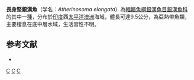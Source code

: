 {{Speciesbox 
| status = NE
| status_system = IUCN3.1
| taxon = Atherinosoma elongata 
| authority = [[Klunzinger|Klunzinger]], 1879
| synonyms = *''Atherina elongata '' <small>Klunzinger, 1879</small> 
*''Atherinosoma rockinghamensis'' <small>Whitley, 1943</small>
}}
'''長身堅銀漢魚'''（学名：''Atherinosoma elongata''）為[[輻鰭魚綱|輻鰭魚綱]][[銀漢魚目|銀漢魚目]][[銀漢魚科|銀漢魚科]]的其中一[[種|種]]，分布於[[印度|印度]]西[[太平洋|太平洋]][[澳洲|澳洲]]海域，體長可達9.5公分，為亞熱帶魚類，主要棲息在底中層水域，生活習性不明。

==参考文献==
*{{FishBase_species|genus=Atherinosoma|species=elongata|year=2016|month=4}}

{{Taxonbar|from=Q2842463}}

[[Category:銀漢魚科|C]]
[[Category:堅銀漢魚屬|C]]
[[Category:1879年描述的魚類|C]]